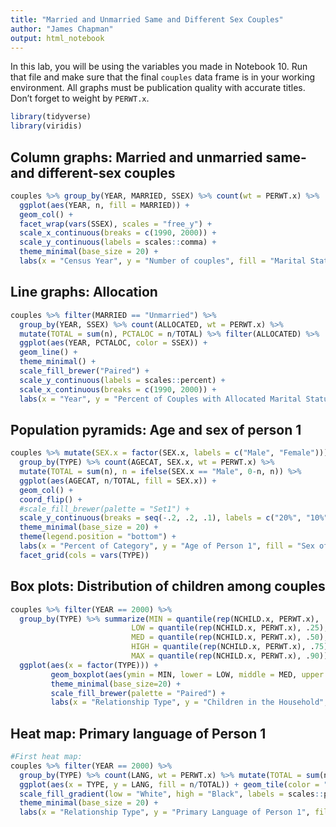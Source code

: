 ---
title: "Married and Unmarried Same and Different Sex Couples"
author: "James Chapman"
output: html_notebook
---

In this lab, you will be using the variables you made in Notebook 10. Run that file and make sure that the final `couples` data frame is in your working environment. All graphs must be publication quality with accurate titles. Don't forget to weight by `PERWT.x`.

```{r}
library(tidyverse)
library(viridis)
```


## Column graphs: Married and unmarried same- and different-sex couples
```{r fig.height = 10}
couples %>% group_by(YEAR, MARRIED, SSEX) %>% count(wt = PERWT.x) %>%
  ggplot(aes(YEAR, n, fill = MARRIED)) + 
  geom_col() + 
  facet_wrap(vars(SSEX), scales = "free_y") + 
  scale_x_continuous(breaks = c(1990, 2000)) + 
  scale_y_continuous(labels = scales::comma) + 
  theme_minimal(base_size = 20) + 
  labs(x = "Census Year", y = "Number of couples", fill = "Marital Status", title = "Number of  in 1990 and 2000")
```
## Line graphs: Allocation
```{r fig.height = 10}
couples %>% filter(MARRIED == "Unmarried") %>% 
  group_by(YEAR, SSEX) %>% count(ALLOCATED, wt = PERWT.x) %>% 
  mutate(TOTAL = sum(n), PCTALOC = n/TOTAL) %>% filter(ALLOCATED) %>%
  ggplot(aes(YEAR, PCTALOC, color = SSEX)) +
  geom_line() +
  theme_minimal() +
  scale_fill_brewer("Paired") +
  scale_y_continuous(labels = scales::percent) +
  scale_x_continuous(breaks = c(1990, 2000)) +
  labs(x = "Year", y = "Percent of Couples with Allocated Marital Status", title = "Percent of Couples with Allocated Marital Status per Year by Same Sex or Different Sex Couple", color = "Relationship Type")
```
## Population pyramids: Age and sex of person 1
```{r fig.height=10}
couples %>% mutate(SEX.x = factor(SEX.x, labels = c("Male", "Female"))) %>% filter(YEAR == 2000) %>%
  group_by(TYPE) %>% count(AGECAT, SEX.x, wt = PERWT.x) %>% 
  mutate(TOTAL = sum(n), n = ifelse(SEX.x == "Male", 0-n, n)) %>%
  ggplot(aes(AGECAT, n/TOTAL, fill = SEX.x)) + 
  geom_col() +
  coord_flip() + 
  #scale_fill_brewer(palette = "Set1") + 
  scale_y_continuous(breaks = seq(-.2, .2, .1), labels = c("20%", "10%","0%", "10%","20%")) +
  theme_minimal(base_size = 20) + 
  theme(legend.position = "bottom") +
  labs(x = "Percent of Category", y = "Age of Person 1", fill = "Sex of Person 1", title = "Age and Sex Distribution of Person 1 by Relationship Type") +
  facet_grid(cols = vars(TYPE))
```
## Box plots: Distribution of children among couples
```{r fig.height=10}
couples %>% filter(YEAR == 2000) %>%
  group_by(TYPE) %>% summarize(MIN = quantile(rep(NCHILD.x, PERWT.x), .1),
                           LOW = quantile(rep(NCHILD.x, PERWT.x), .25),
                           MED = quantile(rep(NCHILD.x, PERWT.x), .50),
                           HIGH = quantile(rep(NCHILD.x, PERWT.x), .75),
                           MAX = quantile(rep(NCHILD.x, PERWT.x), .90)) %>%
  ggplot(aes(x = factor(TYPE))) +
         geom_boxplot(aes(ymin = MIN, lower = LOW, middle = MED, upper = HIGH, ymax = MAX), stat = "identity") + 
         theme_minimal(base_size=20) +
         scale_fill_brewer(palette = "Paired") +
         labs(x = "Relationship Type", y = "Children in the Household", title = "Distribution of Children by Relationship Type (whiskers indicate 10th and 90th percentiles")
```
## Heat map: Primary language of Person 1
```{r fig.height = 10}
#First heat map:
couples %>% filter(YEAR == 2000) %>%
  group_by(TYPE) %>% count(LANG, wt = PERWT.x) %>% mutate(TOTAL = sum(n)) %>%
  ggplot(aes(x = TYPE, y = LANG, fill = n/TOTAL)) + geom_tile(color = "black") +
  scale_fill_gradient(low = "White", high = "Black", labels = scales::percent) +
  theme_minimal(base_size = 20) +
  labs(x = "Relationship Type", y = "Primary Language of Person 1", fill = "Percent of column", title = "Primary Language of Person 1 in a Relationship by Relationship Type")
```

